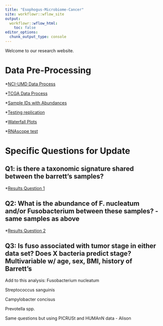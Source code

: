 ```yaml
---
title: "Esophogus-Microbiome-Cancer"
site: workflowr::wflow_site
output:
  workflowr::wflow_html:
    toc: false
editor_options:
  chunk_output_type: console
---
```


Welcome to our research website.


# Data Pre-Processing

*[NCI-UMD Data Process](data_processing_nci_umd.html)

*[TCGA Data Process](data_processing_tcga.html)

*[Sample IDs with Abundances](ids_abundance_misc.html)

*[Testing replication](test-of-replication.html)

*[Waterfall Plots](waterfall-plot.html)

*[RNAscope test](data-check-for-RNAscope.html)

# Specific Questions for Update

## Q1: is there a taxonomic signature shared between the barrett's samples?

*[Results Question 1](results-question-1.html)


## Q2: What is the abundance of F. nucleatum and/or Fusobacterium between these samples? - same samples as above

*[Results Question 2](results-question-2.html)
 

## Q3: Is fuso associated with tumor stage in either data set? Does X bacteria predict stage? Multivariable w/ age, sex, BMI, history of Barrett's
Add to this analysis:
Fusobacterium nucleatum

Streptococcus sanguinis

Campylobacter concisus 

Prevotella spp. 

Same questions but using PICRUSt and HUMAnN data - Alison
